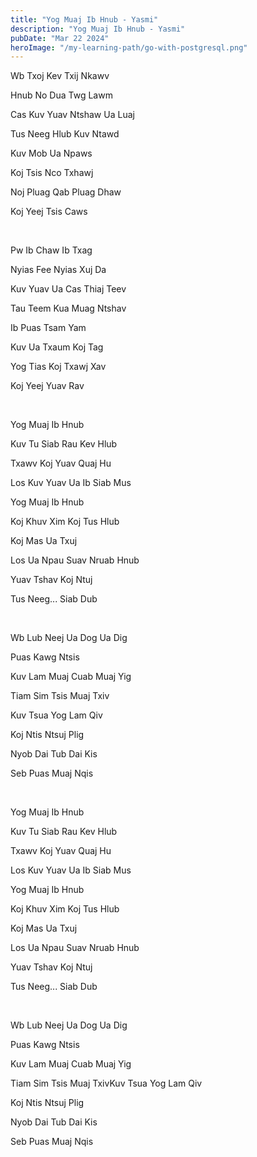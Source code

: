 ```yaml
---
title: "Yog Muaj Ib Hnub - Yasmi"
description: "Yog Muaj Ib Hnub - Yasmi"
pubDate: "Mar 22 2024"
heroImage: "/my-learning-path/go-with-postgresql.png"
---
```


Wb Txoj Kev Txij Nkawv

Hnub No Dua Twg Lawm

Cas Kuv Yuav Ntshaw Ua Luaj

Tus Neeg Hlub Kuv Ntawd

Kuv Mob Ua Npaws

Koj Tsis Nco Txhawj

Noj Pluag Qab Pluag Dhaw

Koj Yeej Tsis Caws

<br />

Pw Ib Chaw Ib Txag

Nyias Fee Nyias Xuj Da

Kuv Yuav Ua Cas Thiaj Teev

Tau Teem Kua Muag Ntshav

Ib Puas Tsam Yam

Kuv Ua Txaum Koj Tag

Yog Tias Koj Txawj Xav

Koj Yeej Yuav Rav

<br />

Yog Muaj Ib Hnub

Kuv Tu Siab Rau Kev Hlub

Txawv Koj Yuav Quaj Hu

Los Kuv Yuav Ua Ib Siab Mus

Yog Muaj Ib Hnub

Koj Khuv Xim Koj Tus Hlub

Koj Mas Ua Txuj

Los Ua Npau Suav Nruab Hnub

Yuav Tshav Koj Ntuj

Tus Neeg... Siab Dub

<br />

Wb Lub Neej Ua Dog Ua Dig

Puas Kawg Ntsis

Kuv Lam Muaj Cuab Muaj Yig

Tiam Sim Tsis Muaj Txiv

Kuv Tsua Yog Lam Qiv

Koj Ntis Ntsuj Plig

Nyob Dai Tub Dai Kis

Seb Puas Muaj Nqis

<br />

Yog Muaj Ib Hnub

Kuv Tu Siab Rau Kev Hlub

Txawv Koj Yuav Quaj Hu

Los Kuv Yuav Ua Ib Siab Mus

Yog Muaj Ib Hnub

Koj Khuv Xim Koj Tus Hlub

Koj Mas Ua Txuj

Los Ua Npau Suav Nruab Hnub

Yuav Tshav Koj Ntuj

Tus Neeg... Siab Dub

<br />

Wb Lub Neej Ua Dog Ua Dig

Puas Kawg Ntsis

Kuv Lam Muaj Cuab Muaj Yig

Tiam Sim Tsis Muaj TxivKuv Tsua Yog Lam Qiv

Koj Ntis Ntsuj Plig

Nyob Dai Tub Dai Kis

Seb Puas Muaj Nqis
